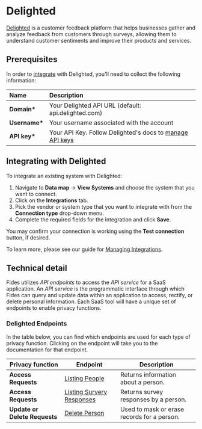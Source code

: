 
# Delighted

[Delighted](https://www.delighted.com) is a customer feedback platform that helps businesses gather and analyze feedback from customers through surveys, allowing them to understand customer sentiments and improve their products and services.

## Prerequisites

In order to [integrate](../) with Delighted, you'll need to collect the following information:

| Name           | Description                                                                                                                             |
| :------------- | :-------------------------------------------------------------------------------------------------------------------------------------- |
| **Domain\***   | Your Delighted API URL (default: api.delighted.com)                                                                                     |
| **Username\*** | Your username associated with the account                                                                                               |
| **API key\***  | Your API Key. Follow Delighted's docs to [manage API keys](https://developer.delighted.com/delighted-api-docs/reference/authentication) |

## Integrating with Delighted

To integrate an existing system with Delighted:

1. Navigate to **Data map** → **View Systems** and choose the system that you want to connect.
2. Click on the **Integrations** tab.
3. Pick the vendor or system type that you want to integrate with from the **Connection type** drop-down menu.
4. Complete the required fields for the integration and click **Save**.

You may confirm your connection is working using the **Test connection** button, if desired.

To learn more, please see our guide for [Managing Integrations](/user-guides/integrations/manage-integrations).

## Technical detail

Fides utilizes _API endpoints_ to access the _API service_ for a SaaS application. An _API service_ is the programmatic interface through which Fides can query and update data within an application to access, rectify, or delete personal information. Each SaaS tool will have a unique set of endpoints to enable privacy functions.

### Delighted Endpoints

In the table below, you can find which endpoints are used for each type of privacy function. Clicking on the endpoint will take you to the documentation for that endpoint.

| Privacy function              | Endpoint                                                                                 | Description                                 |
| ----------------------------- | ---------------------------------------------------------------------------------------- | ------------------------------------------- |
| **Access Requests**           | [Listing People](https://app.delighted.com/docs/api/listing-people)                      | Returns information about a person.         |
| **Access Requests**           | [Listing Survery Responses](https://app.delighted.com/docs/api/listing-survey-responses) | Returns survey responses by a person.       |
| **Update or Delete Requests** | [Delete Person](https://app.delighted.com/docs/api/deleting-people)                      | Used to mask or erase records for a person. |
